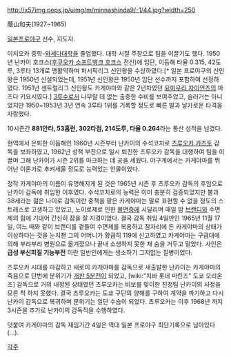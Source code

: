 http://x57img.peps.jp/uimg/m/minnashinda9/-1/44.jpg?width=250

蔭山和夫(1927~1965)

[[일본프로야구]] 선수, 지도자.

이치오카 중학-[[와세다대학]]을 졸업했다. 대학 시절 주장으로 팀을 이끌기도 했다.
1950년 난카이 호크스([[후쿠오카 소프트뱅크 호크스]] 전신)에 입단, 이듬해 타율 0.315, 42도루, 3루타 13개로 맹활약하며 퍼시픽리그 신인왕을 수상하였다.[* 일본 프로야구의 신인왕은 1950년 신설되었는데, 1951년 신인왕은 1950년 입단 선수까지 포함하여 선정하였다. 1951년 센트럴리그 신인왕도 카게야마와 같은 2년차였던 [[요미우리 자이언츠]]의 마츠다 키요시였다.] [[3루수]]로서 나무랄 데 없는 출중한 수비를 보여주었고, 슬러거는 아니었지만 1950~1953년 3년 연속 3루타 1위를 기록할 정도로 빠른 발과 날카로운 타격을 자랑했다. 

10시즌간 '''881안타, 53홈런, 302타점, 214도루, 타율 0.264'''라는 통산 성적을 남겼다.

현역에서 은퇴한 이듬해인 1960년 시즌부터 난카이의 수석코치로 [[츠루오카 카즈토]] 감독을 보좌하였고, 1962년 성적 부진으로 일시 퇴진한 츠루오카 감독을 대행하여 팀을 이끌며 그해 난카이가 시즌 2위를 마크하는 데 공을 세웠다. 야구계에서는 카게야마를 뛰어난 이론가로 추켜세울 정도로 능력있는 인물이었다.

정작 카게야마의 이름이 유명해지게 된 것은 1965년 시즌 후 츠루오카 감독의 후임으로 난카이 감독에 취임한 이후였다. 수석코치로의 능력은 이미 충분히 검증되었지만 불과 38세라는 젊은 나이로 감독이란 중책을 맡은 카게야마는 말로 표현할 수 없을 정도의 스트레스로 고생하고 있었고, 노이로제로 인한 [[불면증]]에 시달리며 매일 밤 [[브랜디]]와 수면제의 힘에 기대어 간신히 잠을 잘 지경이었다. 
결국 감독 취임 4일만인 1965년 11월 17일, 여느 때와 같이 브랜디를 곁들여 수면제를 복용하고 잠자리에 든 카게야마의 상태가 이상하다는 것을 눈치챈 그의 어머니가 황급히 119에 신고하였고 카게야마는 구급대에 의해 부랴부랴 병원으로 옮겨졌으나 끝내 소생하지 못한 채 숨을 거두고 말았다. 사인은 '''급성 부신피질 기능부전''' 이란 일반인에게는 생소하기 그지없는 질병이었다.

츠루오카 시대를 마감하고 새로이 카게야마를 감독으로 새출발한 난카이는 카게야마의 죽음으로 단번에 분위기가 [[개판 5분전]]이 되었고, [wiki:"치바 롯데 마린즈" 도쿄 오리온즈] 감독으로 거의 내정된 상태였던 츠루오카는 비보를 맞이한 친정팀 난카이의 사정을 모른 척 하지 못했다. 결국 츠루오카는 도쿄 구단의 양해를 구하여 계약을 파기하고 다시 난카이 감독으로 복귀하며 분위기는 일단 수습이 되었다. 츠루오카는 이후 1968년 까지 3시즌을 추가로 난카이의 감독직을 수행하였다.

덧붙여 카게야마의 감독 재임기간 4일은 역대 일본 프로야구 최단기록으로 남아있다(...).

[[각주]]
